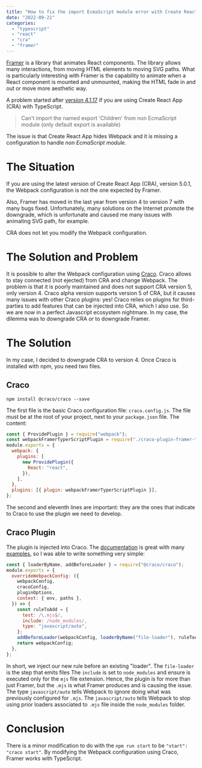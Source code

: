 ```yaml
---
title: "How to fix the import EcmaScript module error with Create React App and Framer"
date: "2022-09-21"
categories:
  - "typescript"
  - "react"
  - "cra"
  - "framer"
---
```


[Framer](https://www.framer.com/) is a library that animates React components. The library allows many interactions, from moving HTML elements to moving SVG paths. What is particularly interesting with Framer is the capability to animate when a React component is mounted and unmounted, making the HTML fade in and out or move more aesthetic way.

A problem started after [version 4.1.17](https://www.npmjs.com/package/framer-motion) if you are using Create React App (CRA) with TypeScript.

> Can't import the named export 'Children' from non EcmaScript module (only default export is available)

The issue is that Create React App hides Webpack and it is missing a configuration to handle _non EcmaScript module_.

# The Situation

If you are using the latest version of Create React App (CRA), version 5.0.1, the Webpack configuration is not the one expected by Framer.

Also, Framer has moved in the last year from version 4 to version 7 with many bugs fixed. Unfortunately, many solutions on the Internet promote the downgrade, which is unfortunate and caused me many issues with animating SVG path, for example.

CRA does not let you modify the Webpack configuration.

# The Solution and Problem

It is possible to alter the Webpack configuration using [Craco](https://github.com/dilanx/craco). Craco allows to stay connected (not ejected) from CRA and change Webpack. The problem is that it is poorly maintained and does not support CRA version 5, only version 4. Craco alpha version supports version 5 of CRA, but it causes many issues with other Craco plugins: yes! Craco relies on plugins for third-parties to add features that can be injected into CRA, which I also use. So we are now in a perfect Javascript ecosystem nightmare. In my case, the dilemma was to downgrade CRA or to downgrade Framer.

# The Solution

In my case, I decided to downgrade CRA to version 4. Once Craco is installed with npm, you need two files.

## Craco

```
npm install @craco/craco --save
```

The first file is the basic Craco configuration file: `craco.config.js`. The file must be at the root of your project, next to your `package.json` file. The content:

```js {2, 11}
const { ProvidePlugin } = require("webpack");
const webpackFramerTyperScriptPlugin = require("./craco-plugin-framer-typescript");
module.exports = {
  webpack: {
    plugins: [
      new ProvidePlugin({
        React: "react",
      }),
    ],
  },
  plugins: [{ plugin: webpackFramerTyperScriptPlugin }],
};
```

The second and eleventh lines are important: they are the ones that indicate to Craco to use the plugin we need to develop.

## Craco Plugin

The plugin is injected into Craco. The [documentation](https://github.com/dilanx/craco/blob/master/packages/craco/README.md) is great with many [examples](https://github.com/dilanx/craco/tree/master/recipes), so I was able to write something very simple:

```js
const { loaderByName, addBeforeLoader } = require("@craco/craco");
module.exports = {
  overrideWebpackConfig: ({
    webpackConfig,
    cracoConfig,
    pluginOptions,
    context: { env, paths },
  }) => {
    const ruleToAdd = {
      test: /\.mjs$/,
      include: /node_modules/,
      type: "javascript/auto",
    };
    addBeforeLoader(webpackConfig, loaderByName("file-loader"), ruleToAdd);
    return webpackConfig;
  },
};
```

In short, we inject our new rule before an existing "loader". The `file-loader` is the step that emits files The `include` is set to `node_modules` and ensure is executed only for the `mjs` file extension. Hence, the plugin is for more than just Framer, but the `.mjs` is what Framer produces and is causing the issue. The type `javascript/auto` tells Webpack to ignore doing what was previously configured for `.mjs`. The `javascript/auto` tells Webpack to stop using prior loaders associated to `.mjs` file inside the `node_modules` folder.

# Conclusion

There is a minor modification to do with the `npm run start` to be `"start": "craco start"`. By modifying the Webpack configuration using Craco, Framer works with TypeScript.
